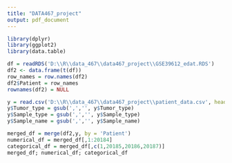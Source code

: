 ```yaml
---
title: "DATA467_project"
output: pdf_document
---
```


```r
library(dplyr)
library(ggplot2)
library(data.table)
```

```r
df = readRDS('D:\\R\\data_467\\data467_project\\GSE39612_edat.RDS')
df2 <- data.frame(t(df))
row_names = row.names(df2)
df2$Patient = row_names
rownames(df2) = NULL

y = read.csv('D:\\R\\data_467\\data467_project\\patient_data.csv', header = FALSE, col.names = c('Patient','Tumor_type', 'Sample_type', 'Sample_name'))
y$Tumor_type = gsub(',','', y$Tumor_type)
y$Sample_type = gsub(',','', y$Sample_type)
y$Sample_name = gsub(',','', y$Sample_name)

merged_df = merge(df2,y, by = 'Patient')
numerical_df = merged_df[,1:20184]
categorical_df = merged_df[,c(1,20185,20186,20187)]
merged_df; numerical_df; categorical_df
```
```r

```


